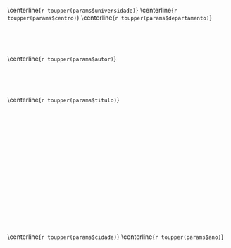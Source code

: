 \centerline{`r toupper(params$universidade)`}
\centerline{`r toupper(params$centro)`}
\centerline{`r toupper(params$departamento)`}

&nbsp;

&nbsp;


\centerline{`r toupper(params$autor)`}


&nbsp;

&nbsp;

\centerline{`r toupper(params$titulo)`}

&nbsp;

&nbsp;


&nbsp;

&nbsp;

&nbsp;

\begin{adjustwidth}{8cm}{2cm}
\begin{singlespacing}
`r params$preambulo`

Orientador: `r params$orientador`

\end{singlespacing}
\end{adjustwidth}

&nbsp;

&nbsp;

&nbsp;


&nbsp;

\centerline{`r toupper(params$cidade)`}
\centerline{`r toupper(params$ano)`}